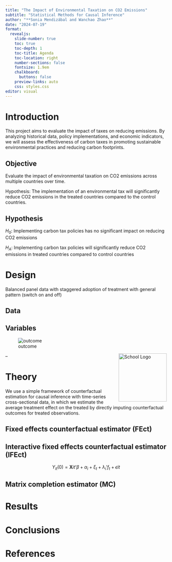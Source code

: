 ```yaml
---
title: "The Impact of Environmental Taxation on CO2 Emissions"
subtitle: "Statistical Methods for Causal Inference"
author: "**Sonia Mendizábal and Wanchao Zhao**"
date: "2024-07-19"
format: 
  revealjs:
    slide-number: true
    toc: true
    toc-depth: 1
    toc-title: Agenda
    toc-location: right
    number-sections: false
    fontsize: 1.9em
    chalkboard: 
      buttons: false
    preview-links: auto
    css: styles.css
editor: visual
---
```


# Introduction

This project aims to evaluate the impact of taxes on reducing emissions. By analyzing historical data, policy implementations, and economic indicators, we will assess the effectiveness of carbon taxes in promoting sustainable environmental practices and reducing carbon footprints.

## Objective

Evaluate the impact of environmental taxation on CO2 emissions across multiple countries over time.

Hypothesis: The implementation of an environmental tax will significantly reduce CO2 emissions in the treated countries compared to the control countries.

## Hypothesis

$H_0$: Implementing carbon tax policies has no significant impact on reducing CO2 emissions

$H_A$: Implementing carbon tax policies will significantly reduce CO2 emissions in treated countries compared to control countries

# Design

Balanced panel data with staggered adoption of treatment with general pattern (switch on and off)

## Data



## Variables

![outcome](/figures/panelview_treatment_wgrl.png)

<img src="/../results/figures/panelview_treatment_wgrl.png" alt="School Logo" style="width: 150px; float: right;"/>

--

# Theory

We use a simple framework of counterfactual estimation for causal inference with time-series cross-sectional data, in which we estimate the average treatment effect on the treated by directly imputing counterfactual outcomes for treated observations.

## Fixed effects counterfactual estimator (FEct)

## Interactive fixed effects counterfactual estimator (IFEct)

$$
Y_{it}(0) = \mathbf{X}{it}’\beta + \alpha_i + \xi_t + \lambda_i’ f_t + \epsilon{it}
$$

## Matrix completion estimator (MC)

# Results

# Conclusions

# References
